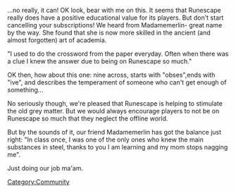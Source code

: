 {{Update|date = 6 February 2003}}

...no really, it can! OK look, bear with me on this. It seems that Runescape really does have a positive educational value for its players. But don't start cancelling your subscriptions! We heard from Madamemerlin- great name by the way. She found that she is now more skilled in the ancient (and almost forgotten) art of academia.

"I used to do the crossword from the paper everyday. Often when there was a clue I knew the answer due to being on Runescape so much."

OK then, how about this one: nine across, starts with "obses",ends with "ive", and describes the temperament of someone who can't get enough of something...

No seriously though, we're pleased that Runescape is helping to stimulate the old grey matter. But we would always encourage players to not be on Runescape so much that they neglect the offline world.

But by the sounds of it, our friend Madamemerlin has got the balance just right: "In class once, I was one of the only ones who knew the main substances in steel, thanks to you I am learning and my mom stops nagging me".

Just doing our job ma'am.

[[Category:Updates|{{PAGENAME}}]]
[[Category:Community]]
